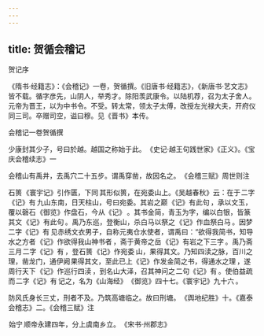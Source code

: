 ```yaml
---
---
---
```

title: 贺循会稽记
---



贺记序

《隋书·经籍志》：《会稽记》一卷，贺循撰。《旧唐书·经籍志》，《新唐书·艺文志》皆不载。循字彦先，山阴人，举秀才。除阳羡武康令。以陆机荐，召为太子舍人。元帝为晋王，以为中书令。不受。转太常，领太子太傅，改授左光禄大夫，开府仪同三司。卒赠司空，谥曰穆。见《晋书》本传。

会稽记一卷贺循撰

少康封其少子，号曰於越。越国之称始于此。 《史记·越王句践世家》《正义》。《宝庆会稽续志》一 

会稽山有禹井，去禹穴二十五步。谓禹穿凿，故因名之。 《会稽三赋》周世则注 

石篑 《寰宇记》引作匮，下同 其形似篑，在宛委山上。《吴越春秋》云：在于 二字《记》有 九山东南，日天柱山，号曰宛委。其岩之巅 《记》有此句 ，承以文玉，覆以磬石 《御览》作盘石，今从《记》 。其书金简，青玉为字，编以白银，皆篆其文 《记》有此句 。禹乃东巡，登衡山，杀白马以祭之 《记》作血祭白马 。因梦 二字《记》有 见赤绣文衣男子，自称元夷仓水使者，谓禹曰：“欲得我简书，知导水之方者 《记》作欲得我山神书者 ，斋于黄帝之岳 《记》有岩之下三字 。禹乃斋三月 二字《记》有 ，登石篑 《记》作宛委 山，果得其文。乃知四渎之脉，百川之理，凿龙门，通伊阙 果得其文，至此已上《记》作发金简之书，得通水之理 ，遂周行天下 《记》作巡行四渎 ，到名山大泽，召其神问之 二句《记》有 。使伯益疏而 二字《记》有 记之，名为《山海经》 《御览》四十七。《寰宇记》九十六 。

防风氏身长三丈，刑者不及。乃筑高塘临之。故曰刑塘。 《舆地纪胜》十。《嘉泰会稽志》二。《会稽三赋》注 

 始宁 顺帝永建四年，分上虞南乡立。 《宋书·州郡志》